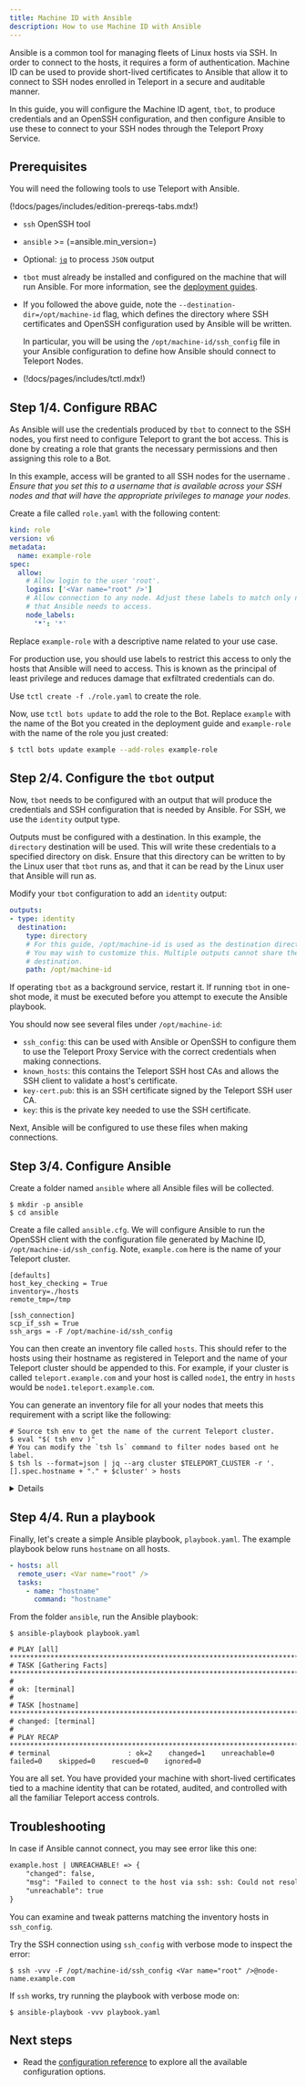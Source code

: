 ```yaml
---
title: Machine ID with Ansible
description: How to use Machine ID with Ansible
---
```


Ansible is a common tool for managing fleets of Linux hosts via SSH. In order to
connect to the hosts, it requires a form of authentication. Machine ID can be
used to provide short-lived certificates to Ansible that allow it to connect
to SSH nodes enrolled in Teleport in a secure and auditable manner.

In this guide, you will configure the Machine ID agent, `tbot`, to produce
credentials and an OpenSSH configuration, and then configure Ansible to use
these to connect to your SSH nodes through the Teleport Proxy Service.

## Prerequisites

You will need the following tools to use Teleport with Ansible.

(!docs/pages/includes/edition-prereqs-tabs.mdx!)

- `ssh` OpenSSH tool

- `ansible` >= (=ansible.min_version=)

- Optional: [`jq`](https://stedolan.github.io/jq/) to process `JSON` output

- `tbot` must already be installed and configured on the machine that will
  run Ansible. For more information, see the
  [deployment guides](../deployment/overview.mdx).

- If you followed the above guide, note the `--destination-dir=/opt/machine-id`
  flag, which defines the directory where SSH certificates and OpenSSH configuration
  used by Ansible will be written.

  In particular, you will be using the `/opt/machine-id/ssh_config` file in your
  Ansible configuration to define how Ansible should connect to Teleport Nodes.

- (!docs/pages/includes/tctl.mdx!)

## Step 1/4. Configure RBAC

As Ansible will use the credentials produced by `tbot` to connect to the SSH
nodes, you first need to configure Teleport to grant the bot access. This is
done by creating a role that grants the necessary permissions and then assigning
this role to a Bot.

In this example, access will be granted to all SSH nodes for the username
<Var name="root" />. Ensure that you set this to a username that is available
across your SSH nodes and that will have the appropriate privileges to manage
your nodes.

Create a file called `role.yaml` with the following content:

```yaml
kind: role
version: v6
metadata:
  name: example-role
spec:
  allow:
    # Allow login to the user 'root'.
    logins: ['<Var name="root" />']
    # Allow connection to any node. Adjust these labels to match only nodes
    # that Ansible needs to access.
    node_labels:
      '*': '*'
```

Replace `example-role` with a descriptive name related to your use case.

For production use, you should use labels to restrict this access to only the
hosts that Ansible will need to access. This is known as the principal of
least privilege and reduces damage that exfiltrated credentials can do.

Use `tctl create -f ./role.yaml` to create the role.

Now, use `tctl bots update` to add the role to the Bot. Replace `example`
with the name of the Bot you created in the deployment guide and `example-role`
with the name of the role you just created:

```bash
$ tctl bots update example --add-roles example-role
```

## Step 2/4. Configure the `tbot` output

Now, `tbot` needs to be configured with an output that will produce the
credentials and SSH configuration that is needed by Ansible. For SSH,
we use the `identity` output type.

Outputs must be configured with a destination. In this example, the `directory`
destination will be used. This will write these credentials to a specified
directory on disk. Ensure that this directory can be written to by the Linux
user that `tbot` runs as, and that it can be read by the Linux user that Ansible
will run as.

Modify your `tbot` configuration to add an `identity` output:

```yaml
outputs:
- type: identity
  destination:
    type: directory
    # For this guide, /opt/machine-id is used as the destination directory.
    # You may wish to customize this. Multiple outputs cannot share the same
    # destination.
    path: /opt/machine-id
```

If operating `tbot` as a background service, restart it. If running `tbot` in
one-shot mode, it must be executed before you attempt to execute the Ansible
playbook.

You should now see several files under `/opt/machine-id`:

- `ssh_config`: this can be used with Ansible or OpenSSH to configure them to
use the Teleport Proxy Service with the correct credentials when making connections.
- `known_hosts`: this contains the Teleport SSH host CAs and allows the SSH
client to validate a host's certificate.
- `key-cert.pub`: this is an SSH certificate signed by the Teleport SSH user
CA.
- `key`: this is the private key needed to use the SSH certificate.

Next, Ansible will be configured to use these files when making connections.

## Step 3/4. Configure Ansible

Create a folder named `ansible` where all Ansible files will be collected.

```code
$ mkdir -p ansible
$ cd ansible
```

Create a file called `ansible.cfg`. We will configure Ansible
to run the OpenSSH client with the configuration file generated
by Machine ID, `/opt/machine-id/ssh_config`. Note, `example.com` here is the
name of your Teleport cluster.

```code
[defaults]
host_key_checking = True
inventory=./hosts
remote_tmp=/tmp

[ssh_connection]
scp_if_ssh = True
ssh_args = -F /opt/machine-id/ssh_config
```

You can then create an inventory file called `hosts`. This should refer to the
hosts using their hostname as registered in Teleport and the name of your
Teleport cluster should be appended to this. For example, if your cluster is
called `teleport.example.com` and your host is called `node1`, the entry in
`hosts` would be `node1.teleport.example.com`.

You can generate an inventory file for all your nodes that meets this
requirement with a script like the following:

```code
# Source tsh env to get the name of the current Teleport cluster.
$ eval "$( tsh env )"
# You can modify the `tsh ls` command to filter nodes based ont he label.
$ tsh ls --format=json | jq --arg cluster $TELEPORT_CLUSTER -r '.[].spec.hostname + "." + $cluster' > hosts
```

<Details title="Not seeing Nodes?">

(!docs/pages/includes/node-logins.mdx!)

</Details>

## Step 4/4. Run a playbook

Finally, let's create a simple Ansible playbook, `playbook.yaml`. The example
playbook below runs `hostname` on all hosts.

```yaml
- hosts: all
  remote_user: <Var name="root" />
  tasks:
    - name: "hostname"
      command: "hostname"
```

From the folder `ansible`, run the Ansible playbook:

```code
$ ansible-playbook playbook.yaml

# PLAY [all] *****************************************************************************************************************************************
# TASK [Gathering Facts] *****************************************************************************************************************************
#
# ok: [terminal]
#
# TASK [hostname] ************************************************************************************************************************************
# changed: [terminal]
#
# PLAY RECAP *****************************************************************************************************************************************
# terminal                   : ok=2    changed=1    unreachable=0    failed=0    skipped=0    rescued=0    ignored=0
```

You are all set. You have provided your machine with short-lived certificates
tied to a machine identity that can be rotated, audited, and controlled with
all the familiar Teleport access controls.

## Troubleshooting

In case if Ansible cannot connect, you may see error like this one:

```txt
example.host | UNREACHABLE! => {
    "changed": false,
    "msg": "Failed to connect to the host via ssh: ssh: Could not resolve hostname node-name: Name or service not known",
    "unreachable": true
}
```

You can examine and tweak patterns matching the inventory hosts in `ssh_config`.

Try the SSH connection using `ssh_config` with verbose mode to inspect the error:

```code
$ ssh -vvv -F /opt/machine-id/ssh_config <Var name="root" />@node-name.example.com
```

If `ssh` works, try running the playbook with verbose mode on:

```code
$ ansible-playbook -vvv playbook.yaml
```

## Next steps

- Read the [configuration reference](../../../../reference/machine-id/configuration.mdx) to explore
  all the available configuration options.